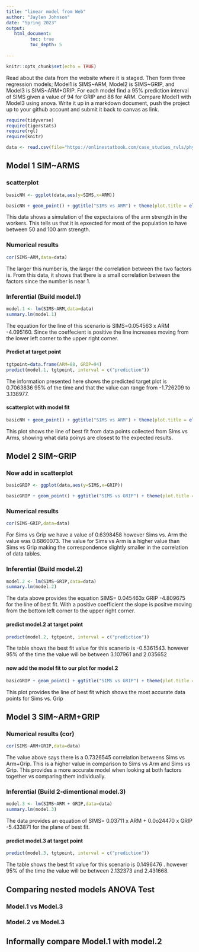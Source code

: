 ```yaml
---
title: "linear model from Web"
author: "Jaylen Johnson"
date: "Spring 2023"
output:
   html_document:
         toc: true
         toc_depth: 5
        
---
```


```r
knitr::opts_chunk$set(echo = TRUE)
```

Read about the data from the website where it is staged.  Then form three regression models; Model1 is SIMS~ARM, Model2 is SIMS~GRIP, and Model3 is SIMS~ARM+GRIP. For each model find a 95% prediction interval of SIMS given a value of 94  for GRIP and 88 for ARM. Compare Model1 with Model3 using anova. Write it up in a markdown document, push the project up to your github account and submit it back to canvas as link. 

 


```r
require(tidyverse)
require(tigerstats)
require(rgl)
require(knitr)

```

```r
data <- read.csv(file="https://onlinestatbook.com/case_studies_rvls/physical_strength/data.txt",sep="",header=TRUE)  

```

## Model 1 SIM~ARMS

### scatterplot

```r
basicNN <- ggplot(data,aes(y=SIMS,x=ARM))
```
```r
basicNN + geom_point() + ggtitle("SIMS vs ARM") + theme(plot.title = element_text(hjust = 0.5)) + theme(plot.title = element_text(size=22))
```
  
This data shows a simulation of the expectaions of the arm strength in the workers. This tells us that it is epxected for most of the population to have between 50 and 100 arm strength. 





### Numerical results

```r
cor(SIMS~ARM,data=data)
```

  
The larger this number is, the larger the correlation between the two factors is.  From this data, it shows that there is a small correlation between the factors since the number is near 1. 



### Inferential  (Build model.1)

```r
model.1 <- lm(SIMS~ARM,data=data)
summary.lm(model.1)
```

  
The equation for the line of this scenario is SIMS=0.054563 x ARM -4.095160.  Since the coeffecient is positive the line increases moving from the lower left corner to the upper right corner.  


#### Predict at target point

```r
tgtpoint=data.frame(ARM=88, GRIP=94)
predict(model.1, tgtpoint, interval = c("prediction"))
```
  
The information presented here shows the predicted target plot is 0.7063836 95% of the time and that the value can range from -1.726209 to 3.138977.

#### scatterplot with model fit
  
```r
basicNN + geom_point() + ggtitle("SIMS vs ARM") + theme(plot.title = element_text(hjust = 0.5)) + theme(plot.title = element_text(size=22)) + geom_smooth(method=lm)
```
This plot shows the line of best fit from data points collected from SIms vs Arms, showing what data poinys are closest to the expected results.


## Model 2 SIM~GRIP

### Now add in scatterplot

```r
basicGRIP <- ggplot(data,aes(y=SIMS,x=GRIP))
```
```r
basicGRIP + geom_point() + ggtitle("SIMS vs GRIP") + theme(plot.title = element_text(hjust = 0.5)) + theme(plot.title = element_text(size=22))
```



### Numerical results 


```r
cor(SIMS~GRIP,data=data)
```

For Sims vs Grip we have a value of 0.6398458 however Sims vs. Arm the value was 0.6860073.  The value for Sims vs Arm is a higher value than Sims vs Grip making the correspondence slightly smaller in the correlation of data tables. 


### Inferential  (Build model.2)
  
```r
model.2 <- lm(SIMS~GRIP,data=data)
summary.lm(model.2)
```
  
  
  
The data above provides the equation SIMS= 0.045463x GRIP -4.809675 for the line of best fit.  With a positive coefficient the slope is positve moving from the bottom left corner to the upper right corner.  




#### predict model.2 at target point

```r
predict(model.2, tgtpoint, interval = c("prediction"))
```

The table shows the best fit value for this scanerio is -0.5361543. however 95% of the time the value will be between 
3.107961 and 2.035652

#### now add the model fit to our plot for model.2
  
```r
basicGRIP + geom_point() + ggtitle("SIMS vs GRIP") + theme(plot.title = element_text(hjust = 0.5)) + theme(plot.title = element_text(size=22)) + geom_smooth(method=lm)
```
  
This plot provides the line of best fit which shows the most accurate data points for Sims vs. Grip

## Model 3 SIM~ARM+GRIP

### Numerical results (cor)

```r
cor(SIMS~ARM+GRIP,data=data)
```
  
The value above says there is a 0.7326545 correlation betweens Sims vs Arm+Grip.  This is a higher value in comparison to Sims vs Arm and Sims vs Grip.  This provides a more accurate model when looking at both factors together vs comparing them individually.   
  
### Inferential  (Build 2-dimentional model.3)


```r
model.3 <- lm(SIMS~ARM + GRIP,data=data)
summary.lm(model.3)
``` 
  
The data provides an equation of SIMS= 0.03711 x ARM + 0.0o24470 x GRIP -5.433871 for the plane of best fit.

#### predict model.3 at target point
  
```r
predict(model.3, tgtpoint, interval = c("prediction"))
```

The table shows the best fit value for this scenario is 0.1496476 . however 95% of the time the value will be between 
2.132373 and 2.431668.



## Comparing nested models ANOVA Test

### Model.1 vs Model.3
### Model.2 vs Model.3

## Informally compare Model.1 with model.2

